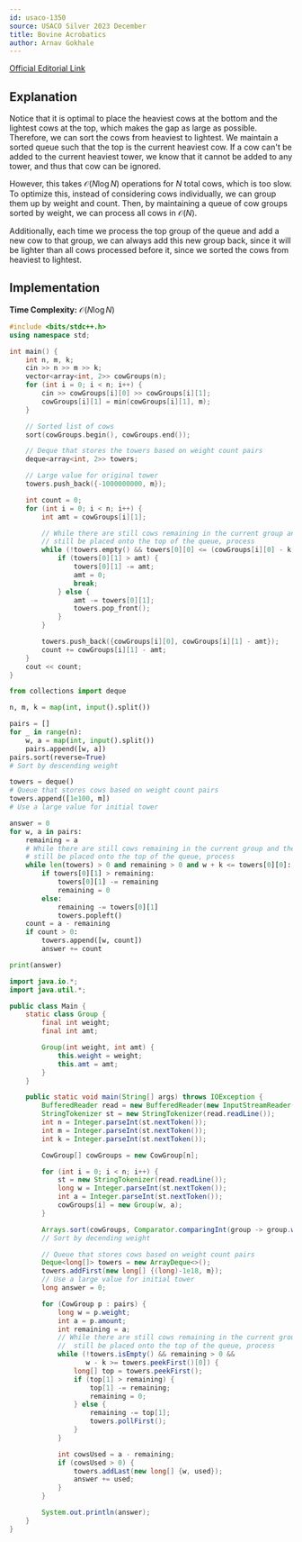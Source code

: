```yaml
---
id: usaco-1350
source: USACO Silver 2023 December
title: Bovine Acrobatics
author: Arnav Gokhale
---
```

[Official Editorial Link](https://usaco.org/current/data/sol_prob1_silver_dec23.html)

## Explanation

Notice that it is optimal to place the heaviest cows at the bottom and the lightest cows at the top, which makes the gap as large as possible. Therefore, we can sort the cows from heaviest to lightest. We maintain a sorted queue such that the top is the current heaviest cow. If a cow can't be added to the current heaviest tower, we know that it cannot be added to any tower, and thus that cow can be ignored.

However, this takes $\mathcal{O}(N \log N)$ operations for $N$ total cows, which is too slow. To optimize this, instead of considering cows individually, we can group them up by weight and count. Then, by maintaining a queue of cow groups sorted by weight, we can process all cows in $\mathcal{O}(N)$.

Additionally, each time we process the top group of the queue and add a new cow to that group, we can always add this new group back, since it will be lighter than all cows processed before it, since we sorted the cows from heaviest to lightest.

## Implementation

**Time Complexity:** $\mathcal{O}(N \log N)$

<LanguageSection>
<CPPSection>

```cpp
#include <bits/stdc++.h>
using namespace std;

int main() {
	int n, m, k;
	cin >> n >> m >> k;
	vector<array<int, 2>> cowGroups(n);
	for (int i = 0; i < n; i++) {
		cin >> cowGroups[i][0] >> cowGroups[i][1];
		cowGroups[i][1] = min(cowGroups[i][1], m);
	}

	// Sorted list of cows
	sort(cowGroups.begin(), cowGroups.end());

	// Deque that stores the towers based on weight count pairs
	deque<array<int, 2>> towers;

	// Large value for original tower
	towers.push_back({-1000000000, m});

	int count = 0;
	for (int i = 0; i < n; i++) {
		int amt = cowGroups[i][1];

		// While there are still cows remaining in the current group and they can
		// still be placed onto the top of the queue, process
		while (!towers.empty() && towers[0][0] <= (cowGroups[i][0] - k) && amt > 0) {
			if (towers[0][1] > amt) {
				towers[0][1] -= amt;
				amt = 0;
				break;
			} else {
				amt -= towers[0][1];
				towers.pop_front();
			}
		}

		towers.push_back({cowGroups[i][0], cowGroups[i][1] - amt});
		count += cowGroups[i][1] - amt;
	}
	cout << count;
}
```

</CPPSection>
<PySection>

```py
from collections import deque

n, m, k = map(int, input().split())

pairs = []
for _ in range(n):
	w, a = map(int, input().split())
	pairs.append([w, a])
pairs.sort(reverse=True)
# Sort by descending weight

towers = deque()
# Queue that stores cows based on weight count pairs
towers.append([1e100, m])
# Use a large value for initial tower

answer = 0
for w, a in pairs:
	remaining = a
	# While there are still cows remaining in the current group and they can
	# still be placed onto the top of the queue, process
	while len(towers) > 0 and remaining > 0 and w + k <= towers[0][0]:
		if towers[0][1] > remaining:
			towers[0][1] -= remaining
			remaining = 0
		else:
			remaining -= towers[0][1]
			towers.popleft()
	count = a - remaining
	if count > 0:
		towers.append([w, count])
		answer += count

print(answer)
```

</PySection>
<JavaSection>

```java
import java.io.*;
import java.util.*;

public class Main {
	static class Group {
		final int weight;
		final int amt;

		Group(int weight, int amt) {
			this.weight = weight;
			this.amt = amt;
		}
	}

	public static void main(String[] args) throws IOException {
		BufferedReader read = new BufferedReader(new InputStreamReader(System.in));
		StringTokenizer st = new StringTokenizer(read.readLine());
		int n = Integer.parseInt(st.nextToken());
		int m = Integer.parseInt(st.nextToken());
		int k = Integer.parseInt(st.nextToken());

		CowGroup[] cowGroups = new CowGroup[n];

		for (int i = 0; i < n; i++) {
			st = new StringTokenizer(read.readLine());
			long w = Integer.parseInt(st.nextToken());
			int a = Integer.parseInt(st.nextToken());
			cowGroups[i] = new Group(w, a);
		}

		Arrays.sort(cowGroups, Comparator.comparingInt(group -> group.weight));
		// Sort by decending weight

		// Queue that stores cows based on weight count pairs
		Deque<long[]> towers = new ArrayDeque<>();
		towers.addFirst(new long[] {(long)-1e18, m});
		// Use a large value for initial tower
		long answer = 0;

		for (CowGroup p : pairs) {
			long w = p.weight;
			int a = p.amount;
			int remaining = a;
			// While there are still cows remaining in the current group and they can
			//  still be placed onto the top of the queue, process
			while (!towers.isEmpty() && remaining > 0 &&
			       w - k >= towers.peekFirst()[0]) {
				long[] top = towers.peekFirst();
				if (top[1] > remaining) {
					top[1] -= remaining;
					remaining = 0;
				} else {
					remaining -= top[1];
					towers.pollFirst();
				}
			}

			int cowsUsed = a - remaining;
			if (cowsUsed > 0) {
				towers.addLast(new long[] {w, used});
				answer += used;
			}
		}

		System.out.println(answer);
	}
}
```

</JavaSection>
</LanguageSection>
